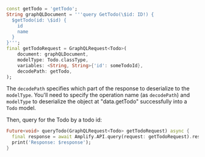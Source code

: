 ```dart
const getTodo = 'getTodo';
String graphQLDocument = '''query GetTodo(\$id: ID!) {
  $getTodo(id: \$id) {
    id
    name
  }
}''';
final getTodoRequest = GraphQLRequest<Todo>(
    document: graphQLDocument,
    modelType: Todo.classType,
    variables: <String, String>{'id': someTodoId},
    decodePath: getTodo,
);
```
The `decodePath` specifies which part of the response to deserialize to the `modelType`. You'll need to specify the operation name (as `decodePath`) and `modelType` to deserialize the object at "data.getTodo" successfully into a `Todo` model.

Then, query for the Todo by a todo id:
```dart
Future<void> queryTodo(GraphQLRequest<Todo> getTodoRequest) async {
  final response = await Amplify.API.query(request: getTodoRequest).response;
  print('Response: $response');
}
```
